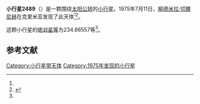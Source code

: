 {{Infobox planet
| bgcolour = #FFFFC0
| name = 2489 Suvorov
| symbol = 
| image = 
| caption = 
| discovery = yes
| discovery_ref = 
| discoverer = [[柳德米拉·切爾尼赫|柳德米拉·切爾尼赫]]
| discovery_site = [[克里米亚|克里米亚]] 
| discovered = 1975年7月11日
| designations = yes
| mp_name = 
| named_after = 
| alt_names = 1975 NY/ 1954 WD
| mp_category = [[主带小行星|主带小行星]]
| orbit_ref = <ref name="a">[http://ssd.jpl.nasa.gov/sbdb.cgi?sstr=2489 2489 Suvorov] {{Wayback|url=http://ssd.jpl.nasa.gov/sbdb.cgi?sstr=2489 |date=20200820030318 }}，小行星數據庫瀏覽器（JPL Small-Body Database Browser）－[[美国国家航空航天局|美国国家航空航天局]]喷气推进实验室</ref>
| epoch = 2456400.5 (2013年4月18日更新)
| aphelion = {{convert|3.5949939|AU|km|3|abbr=on|lk=out}}
| perihelion = {{convert|2.6175083|AU|km|3|abbr=on}}
| semimajor = {{convert|3.1062511|AU|km|3|abbr=on}}
| eccentricity = 0.1573417
| period = 1999.646729 [[日|日]]<br />5.47[[儒略年|儒略年]]
| avg_speed = 
| inclination = 1.78448
| asc_node = 56.45500
| mean_anomaly = 
| arg_peri = 234.86557
| satellites = 
| physical_characteristics = yes
| dimensions = 
| mass = 
| density = 
| surface_grav = 
| escape_velocity = 
| sidereal_day = 
| axial_tilt = 
| pole_ecliptic_lat = 
| pole_ecliptic_lon = 
| albedo = 
| temperatures= 
| temp_name1 = 
| mean_temp_1 = 
| max_temp_1 = 
| temp_name2 = 
| max_temp_2 = 
| spectral_type = 
| abs_magnitude = 234.86557
}}

'''小行星2489'''（{{lang-en|2489 Suvorov}}）是一颗围绕[[太阳|太阳]][[公转|公转]]的[[小行星|小行星]]。1975年7月11日，[[柳德米拉·切爾尼赫|柳德米拉·切爾尼赫]]在克里米亚发现了此天体<ref name="a" /><ref>{{cite news|title=小行星列表|url=http://cfa-www.harvard.edu/iau/lists/NumberedMPs.txt|accessdate=2013-07-08|newspaper=哈佛大学|archive-date=2008-05-17|archive-url=https://web.archive.org/web/20080517010638/http://cfa-www.harvard.edu/iau/lists/NumberedMPs.txt|dead-url=no}}</ref>。

这颗小行星的[[绝对星等|绝对星等]]为234.86557等<ref name="a" />。

==参考文献==
{{reflist}}
{{Minor Planet Number|[[小行星2488|小行星2488]]|[[小行星2490|小行星2490]]}}

{{小天体}}

[[Category:小行星带天体|Category:小行星带天体]]
[[Category:1975年发现的小行星|Category:1975年发现的小行星]]

{{asteroid-stub}}